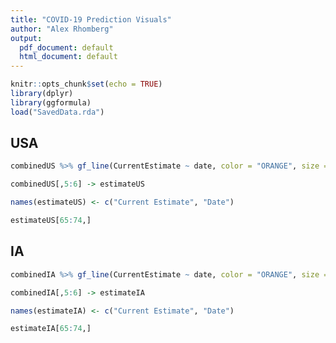 ```yaml
---
title: "COVID-19 Prediction Visuals"
author: "Alex Rhomberg"
output:
  pdf_document: default
  html_document: default
---
```


```r
knitr::opts_chunk$set(echo = TRUE)
library(dplyr)
library(ggformula)
load("SavedData.rda")
```

## USA

```r
combinedUS %>% gf_line(CurrentEstimate ~ date, color = "ORANGE", size = 1.5, title = "Confirmed vs Predicted COVID-19 Cases", caption = ("Red - Confirmed       Orange - Predicted")) %>% gf_line(confirmedSub ~ date, color = "RED", size = 1.5) %>% gf_labs(x = "Date", y = "Amount")
```

```r
combinedUS[,5:6] -> estimateUS

names(estimateUS) <- c("Current Estimate", "Date")

estimateUS[65:74,]
```


## IA

```r
combinedIA %>% gf_line(CurrentEstimate ~ date, color = "ORANGE", size = 1.5, title = "Confirmed vs Predicted COVID-19 Cases", caption = ("Red - Confirmed       Orange - Predicted")) %>% gf_line(confirmedSubIA ~ date, color = "RED", size = 1.5)  %>% gf_labs(x = "Date", y = "Amount") 
```

```r
combinedIA[,5:6] -> estimateIA

names(estimateIA) <- c("Current Estimate", "Date")

estimateIA[65:74,]
```